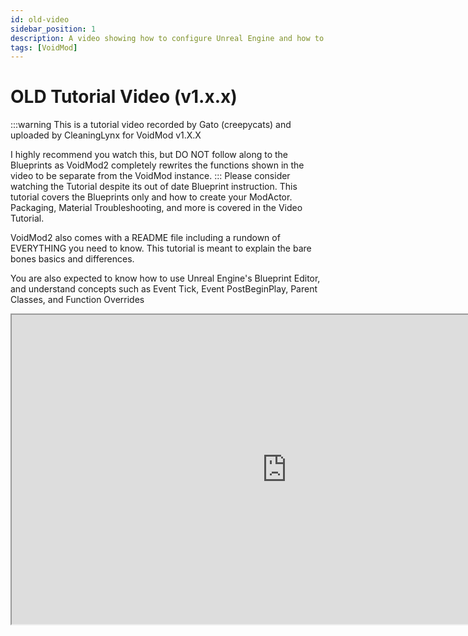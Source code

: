 ```yaml
---
id: old-video
sidebar_position: 1
description: A video showing how to configure Unreal Engine and how to create an item using mods
tags: [VoidMod]
---
```


# OLD Tutorial Video (v1.x.x)
:::warning
This is a tutorial video recorded by Gato (creepycats) and uploaded by CleaningLynx for VoidMod v1.X.X

I highly recommend you watch this, but DO NOT follow along to the Blueprints as VoidMod2 completely rewrites the functions shown in the video to be separate from the VoidMod instance.
:::
Please consider watching the Tutorial despite its out of date Blueprint instruction. This tutorial covers the Blueprints only and how to create your ModActor. Packaging, Material Troubleshooting, and more is covered in the Video Tutorial.

VoidMod2 also comes with a README file including a rundown of EVERYTHING you need to know. This tutorial is meant to explain the bare bones basics and differences.

You are also expected to know how to use Unreal Engine's Blueprint Editor, and understand concepts such as Event Tick, Event PostBeginPlay, Parent Classes, and Function Overrides

<iframe
  width="880"
  height="495"
  src="https://www.youtube.com/embed/FdNlHH4AptM?feature=oembed"
  allow="autoplay; encrypted-media; picture-in-picture"
  allowfullscreen style={{border: 0}}>
</iframe>
